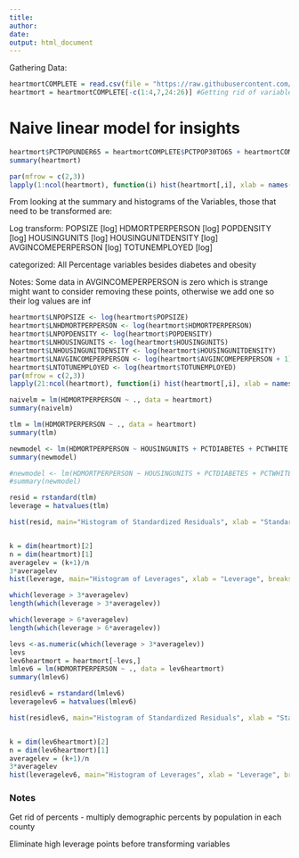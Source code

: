 ```yaml
---
title: 
author: 
date: 
output: html_document
---
```

Gathering Data:
```r
heartmortCOMPLETE = read.csv(file = "https://raw.githubusercontent.com/PDBoegel/HeartMortality/master/HeartMort.csv", header = TRUE)
heartmort = heartmortCOMPLETE[-c(1:4,7,24:26)] #Getting rid of variables for metadata and other dependent variable
```

# Naive linear model for insights
```r
heartmort$PCTPOPUNDER65 = heartmortCOMPLETE$PCTPOP30TO65 + heartmortCOMPLETE$PCTPOPUNDER30 # To account for elderly population
summary(heartmort)
```
```r
par(mfrow = c(2,3))
lapply(1:ncol(heartmort), function(i) hist(heartmort[,i], xlab = names(heartmort)[i], main = paste("Histogram of", names(heartmort)[i])))
```
From looking at the summary and histograms of the Variables, those that need to be transformed are:

Log transform:
POPSIZE [log]
HDMORTPERPERSON [log]
POPDENSITY [log]
HOUSINGUNITS [log]
HOUSINGUNITDENSITY [log]
AVGINCOMEPERPERSON [log]
TOTUNEMPLOYED [log]

categorized:
All Percentage variables besides diabetes and obesity

Notes: Some data in AVGINCOMEPERPERSON is zero which is strange might want to consider removing these points, otherwise we add one so their log values are inf    
```r
heartmort$LNPOPSIZE <- log(heartmort$POPSIZE)
heartmort$LNHDMORTPERPERSON <- log(heartmort$HDMORTPERPERSON)
heartmort$LNPOPDENSITY <- log(heartmort$POPDENSITY)
heartmort$LNHOUSINGUNITS <- log(heartmort$HOUSINGUNITS)
heartmort$LNHOUSINGUNITDENSITY <- log(heartmort$HOUSINGUNITDENSITY)
heartmort$LNAVGINCOMEPERPERSON <- log(heartmort$AVGINCOMEPERPERSON + 1)
heartmort$LNTOTUNEMPLOYED <- log(heartmort$TOTUNEMPLOYED)
par(mfrow = c(2,3))
lapply(21:ncol(heartmort), function(i) hist(heartmort[,i], xlab = names(heartmort)[i], main = paste("Histogram of", names(heartmort)[i])))
```

```r
naivelm = lm(HDMORTPERPERSON ~ ., data = heartmort)
summary(naivelm)
```

```r
tlm = lm(HDMORTPERPERSON ~ ., data = heartmort)
summary(tlm)
```

```r
newmodel <- lm(HDMORTPERPERSON ~ HOUSINGUNITS + PCTDIABETES + PCTWHITE + PCTAFRAM + PCTASIANAM + PCTNATIVEAM + PCTOBESE + PCTPOPUNDER65, data = heartmort)
summary(newmodel)
```


```r
#newmodel <- lm(HDMORTPERPERSON ~ HOUSINGUNITS + PCTDIABETES + PCTWHITE + PCTAFRAM + PCTASIANAM + PCTNATIVEAM + PCTOBESE + PCTPOPUNDER65 + factor(MALEDOM), data = heartmort)
#summary(newmodel)
```

```r
resid = rstandard(tlm)
leverage = hatvalues(tlm) 

hist(resid, main="Histogram of Standardized Residuals", xlab = "Standardized Residual")


k = dim(heartmort)[2]
n = dim(heartmort)[1]
averagelev = (k+1)/n
3*averagelev
hist(leverage, main="Histogram of Leverages", xlab = "Leverage", breaks = 15)
```


```r
which(leverage > 3*averagelev)
length(which(leverage > 3*averagelev))

which(leverage > 6*averagelev)
length(which(leverage > 6*averagelev))

```

```r
levs <-as.numeric(which(leverage > 3*averagelev))
levs
lev6heartmort = heartmort[-levs,]
lmlev6 = lm(HDMORTPERPERSON ~ ., data = lev6heartmort)
summary(lmlev6)
```

```r
residlev6 = rstandard(lmlev6)
leveragelev6 = hatvalues(lmlev6) 

hist(residlev6, main="Histogram of Standardized Residuals", xlab = "Standardized Residual")


k = dim(lev6heartmort)[2]
n = dim(lev6heartmort)[1]
averagelev = (k+1)/n
3*averagelev
hist(leveragelev6, main="Histogram of Leverages", xlab = "Leverage", breaks = 15)


```

### Notes ###########################

Get rid of percents - multiply demographic percents by population in each county

Eliminate high leverage points before transforming variables


